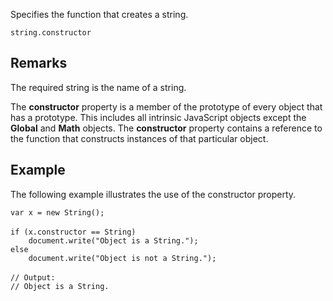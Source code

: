 Specifies the function that creates a string.

 string.constructor
==Remarks==
The required string is the name of a string.

The '''constructor''' property is a member of the prototype of every object that has a prototype. This includes all intrinsic JavaScript objects except the '''Global''' and '''Math''' objects. The '''constructor''' property contains a reference to the function that constructs instances of that particular object.


==Example==
The following example illustrates the use of the constructor property.

 var x = new String();
 
 if (x.constructor == String)
     document.write("Object is a String.");
 else
     document.write("Object is not a String.");
 
 // Output:
 // Object is a String.


